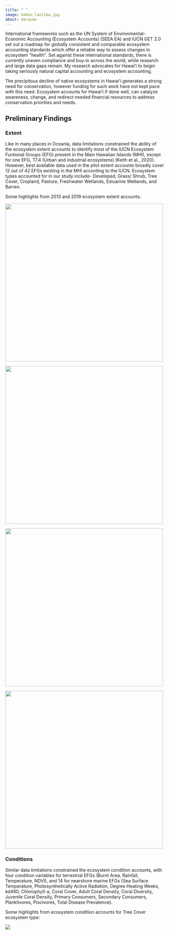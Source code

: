 ```yaml
---
title: " "
image: kakoo_laulima.jpg
about: marquee
---
```


International frameworks such as the UN System of Environmental-Economic Accounting (Ecosystem Accounts) (SEEA EA) and IUCN GET 2.0 set out a roadmap for globally consistent and comparable ecosystem accounting standards which offer a reliable way to assess changes in ecosystem \"health\". Set against these international standards, there is currently uneven compliance and buy-in across the world, while research and large data gaps remain. My research advocates for Hawaiʻi to begin taking seriously natural capital accounting and ecosystem accounting.

The precipitous decline of native ecosystems in Hawaiʻi generates a strong need for conservation, however funding for such work have not kept pace with this need. Ecosystem accounts for Hawaiʻi if done well, can catalyze awareness, change, and redirect needed financial resources to address conservation priorities and needs.

## Preliminary Findings

### Extent

Like in many places in Oceania, data limitations constrained the ability of the ecosystem extent accounts to identify most of the IUCN Ecosystem Funtional Groups (EFG) present in the Main Hawaiian Islands (MHI), except for one EFG, T7.4 (Urban and industrial ecosystems) (Keith et al., 2020). However, best available data used in the pilot extent accounts broadly cover 12 out of 42 EFGs existing in the MHI according to the IUCN. Ecosystem types accounted for in our study include- Developed, Grass/ Shrub, Tree Cover, Cropland, Pasture, Freshwater Wetlands, Estuarine Wetlands, and Barren.

Some highlights from 2013 and 2019 ecosystem extent accounts:

![](images/Developed2013_2019_map.png){width="500"}

![](images/Cropland2013_2019_map.png){width="500"}

![](images/grass2013_2019_map.png){width="500"}

![](images/Tree%20Cover2013_2019_map.png){width="500"}

### Conditions

Similar data limitations constrained the ecosystem condition accounts, with four condition variables for terrestrial EFGs (Burnt Area, Rainfall, Temperature, NDVI), and 14 for nearshore marine EFGs (Sea Surface Temperature, Photosynthetically Active Radiation, Degree Heating Weeks, kd490, Chlorophyll-a, Coral Cover, Adult Coral Density, Coral Diversity, Juvenile Coral Density, Primary Consumers, Secondary Consumers, Planktivores, Piscivores, Total Disease Prevalence).

Some highlights from ecosystem condition accounts for Tree Cover ecosystem type:

![](images/tree_rain.png)
